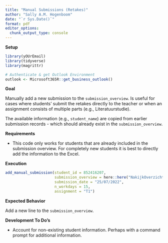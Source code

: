```yaml
---
title: "Manual Submissions (Retakes)"
author: "Sally A.M. Hogenboom"
date: "`r Sys.Date()`"
format: pdf
editor_options: 
  chunk_output_type: console
---
```


**Setup**

```r
library(yOUrEmail)
library(tidyverse)
library(magrittr)

# Authenticate & get Outlook Environment
outlook <- Microsoft365R::get_business_outlook()
```

**Goal**

Manually add a new submission to the `submission_overview`. Is useful for cases where students' submit the retakes directly to the teacher or when an assignment consists of multiple parts (e.g., Literatuurstudie).

The available information (e.g., `student_name`) are copied from earlier submission records - which should already exist in the `submission_overview`.

**Requirements**

* This code only works for students that are already included in the submission overview. For completely new students it is best to directly add the information to the Excel.

**Execution**

```r
add_manual_submission(student_id = 852416207,
                      submission_overview = here::here("NakijkOverzicht.xlsx"),
                      submission_date = "25/07/2022",
                      n_workdays = 15,
                      assignment = "T1")
```

**Expected Behavior**

Add a new line to the `submission_overview`.

**Development To Do's**

* Account for non-existing student information. Perhaps with a command prompt for additional information.
